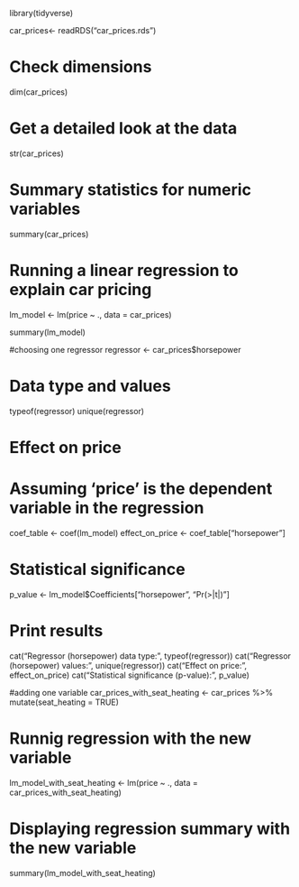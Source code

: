 

library(tidyverse)

car_prices<- readRDS("car_prices.rds")


# Check dimensions
dim(car_prices)

# Get a detailed look at the data
str(car_prices)

# Summary statistics for numeric variables
summary(car_prices)

# Running a linear regression to explain car pricing
lm_model <- lm(price ~ ., data = car_prices)

summary(lm_model)

#choosing one regressor
regressor <- car_prices$horsepower

# Data type and values
typeof(regressor)
unique(regressor)

# Effect on price
# Assuming 'price' is the dependent variable in the regression
coef_table <- coef(lm_model)
effect_on_price <- coef_table["horsepower"]

# Statistical significance
p_value <- lm_model$Coefficients["horsepower", "Pr(>|t|)"]

# Print results
cat("Regressor (horsepower) data type:", typeof(regressor))
cat("Regressor (horsepower) values:", unique(regressor))
cat("Effect on price:", effect_on_price)
cat("Statistical significance (p-value):", p_value)

#adding one variable
car_prices_with_seat_heating <- car_prices %>%
mutate(seat_heating = TRUE)

# Runnig regression with the new variable
lm_model_with_seat_heating <- lm(price ~ ., data = car_prices_with_seat_heating)

# Displaying regression summary with the new variable
summary(lm_model_with_seat_heating)




